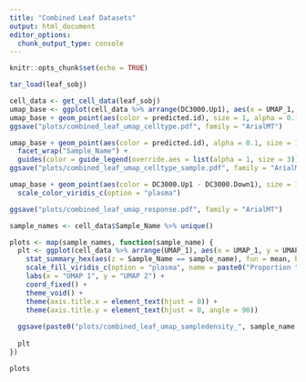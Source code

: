 ```yaml
---
title: "Combined Leaf Datasets"
output: html_document
editor_options: 
  chunk_output_type: console
---
```


```r
knitr::opts_chunk$set(echo = TRUE)

tar_load(leaf_sobj)
```

```r
cell_data <- get_cell_data(leaf_sobj)
umap_base <- ggplot(cell_data %>% arrange(DC3000.Up1), aes(x = UMAP_1, y = UMAP_2)) + theme_bw()
umap_base + geom_point(aes(color = predicted.id), size = 1, alpha = 0.1) +   guides(color = guide_legend(override.aes = list(alpha = 1, size = 3)))
ggsave("plots/combined_leaf_umap_celltype.pdf", family = "ArialMT")
```

```r
umap_base + geom_point(aes(color = predicted.id), alpha = 0.1, size = 1) + 
  facet_wrap("Sample_Name") +
  guides(color = guide_legend(override.aes = list(alpha = 1, size = 3)))
ggsave("plots/combined_leaf_umap_celltype_sample.pdf", family = "ArialMT")
```

```r
umap_base + geom_point(aes(color = DC3000.Up1 - DC3000.Down1), size = 1) + 
  scale_color_viridis_c(option = "plasma")

ggsave("plots/combined_leaf_umap_response.pdf", family = "ArialMT")
```

```r
sample_names <- cell_data$Sample_Name %>% unique()

plots <- map(sample_names, function(sample_name) {
  plt <- ggplot(cell_data %>% arrange(UMAP_1), aes(x = UMAP_1, y = UMAP_2, group = -1)) +
    stat_summary_hex(aes(z = Sample_Name == sample_name), fun = mean, binwidth = 0.2, color = 'black', lwd = 0) +
    scale_fill_viridis_c(option = "plasma", name = paste0("Proportion ", sample_name, " Cells")) +
    labs(x = "UMAP 1", y = "UMAP 2") +
    coord_fixed() +
    theme_void() +
    theme(axis.title.x = element_text(hjust = 0)) +
    theme(axis.title.y = element_text(hjust = 0, angle = 90))
  
  ggsave(paste0("plots/combined_leaf_umap_sampledensity_", sample_name, ".pdf"), family = "ArialMT")
  
  plt
})

plots
```

